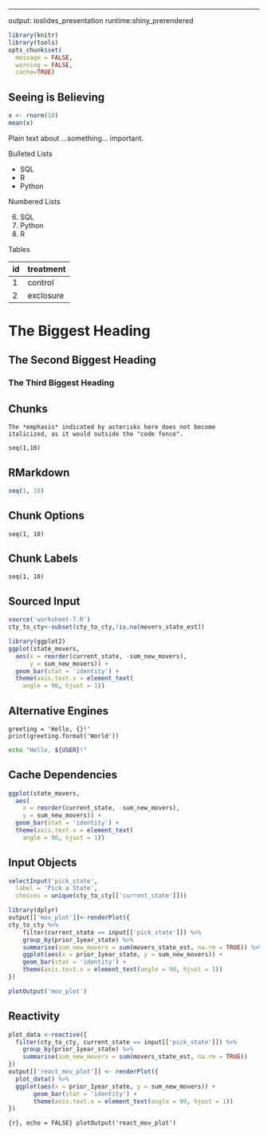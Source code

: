 ---
output: ioslides_presentation
runtime:shiny_prerendered

```r
library(knitr)
library(tools)
opts_chunk$set(
  message = FALSE,
  warning = FALSE,
  cache=TRUE)
```

## Seeing is Believing

```r
x <- rnorm(10)
mean(x)
```

Plain text about ...something... important.

Bulleted Lists

- SQL
- R
- Python

Numbered Lists

6. SQL
1. Python
5. R

Tables

id | treatment
---|-----
1  | control
2  | exclosure

# The Biggest Heading

## The Second Biggest Heading

### The Third Biggest Heading

## Chunks

```
The *emphasis* indicated by asterisks here does not become
italicized, as it would outside the "code fence".
```

```
seq(1,10)
```

## RMarkdown

```r
seq(1, 10)
```

## Chunk Options

```...
seq(1, 10)
```

## Chunk Labels

```...
seq(1, 10)
```

## Sourced Input

```r
source('worksheet-7.R')
cty_to_cty<-subset(cty_to_cty,!is.na(movers_state_est))
```

```r
library(ggplot2)
ggplot(state_movers,
  aes(x = reorder(current_state, -sum_new_movers),
      y = sum_new_movers)) +
  geom_bar(stat = 'identity') +
  theme(axis.text.x = element_text(
    angle = 90, hjust = 1))
```

## Alternative Engines

```
greeting = 'Hello, {}!'
print(greeting.format('World'))
```

```bash
echo "Hello, ${USER}!"
```

## Cache Dependencies

```r
ggplot(state_movers,
  aes(
    x = reorder(current_state, -sum_new_movers), 
    y = sum_new_movers)) +
  geom_bar(stat = 'identity') +
  theme(axis.text.x = element_text(
    angle = 90, hjust = 1))
```

## Input Objects

```r
selectInput('pick_state',
  label = 'Pick a State',
  choices = unique(cty_to_cty[['current_state']]))
```

```r
library(dplyr)
output[['mov_plot']]<-renderPlot({
cty_to_cty %>%
    filter(current_state == input[['pick_state']]) %>%
    group_by(prior_1year_state) %>%
    summarise(sum_new_movers = sum(movers_state_est, na.rm = TRUE)) %>%
    ggplot(aes(x = prior_1year_state, y = sum_new_movers)) +
    geom_bar(stat = 'identity') +
    theme(axis.text.x = element_text(angle = 90, hjust = 1))
})
```

```r
plotOutput('mov_plot')
```

## Reactivity

```r
plot_data <-reactive({
  filter(cty_to_cty, current_state == input[['pick_state']]) %>%
    group_by(prior_1year_state) %>%
    summarise(sum_new_movers = sum(movers_state_est, na.rm = TRUE))
})
output[['react_mov_plot']] <- renderPlot({
  plot_data() %>%
  ggplot(aes(x = prior_1year_state, y = sum_new_movers)) +
       geom_bar(stat = 'identity') +
       theme(axis.text.x = element_text(angle = 90, hjust = 1))
})
```

```{r}, echo = FALSE}
plotOutput('react_mov_plot')
```
